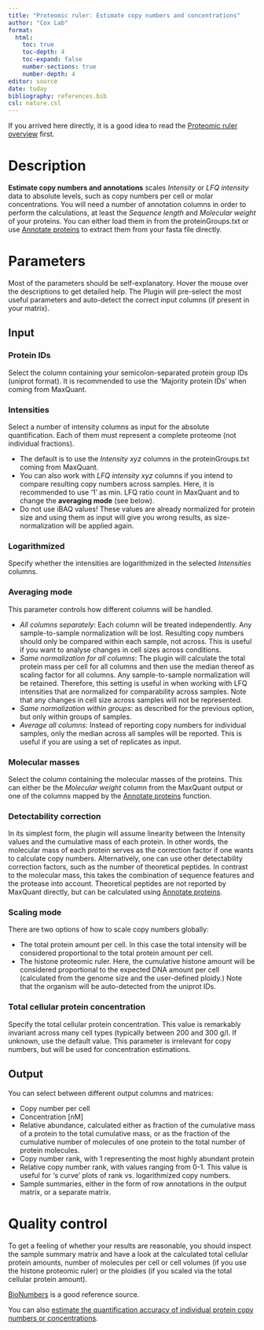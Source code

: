 ```yaml
---
title: "Proteomic ruler: Estimate copy numbers and concentrations"
author: "Cox Lab"
format: 
  html:
    toc: true
    toc-depth: 4
    toc-expand: false
    number-sections: true
    number-depth: 4
editor: source
date: today
bibliography: references.bib
csl: nature.csl
---
```



If you arrived here directly, it is a good idea to read the [Proteomic ruler overview](docs/proteomicruler.html) first.

# Description

**Estimate copy numbers and annotations** scales _Intensity_ or _LFQ intensity_ data to absolute levels, such as copy numbers per cell or molar concentrations.
You will need a number of annotation columns in order to perform the calculations, at least the _Sequence length_ and _Molecular weight_ of your proteins. You can either load them in from the proteinGroups.txt or use [Annotate proteins](docs/annotateproteins.html) to extract them from your fasta file directly.

# Parameters

Most of the parameters should be self-explanatory. Hover the mouse over the descriptions to get detailed help. The Plugin will pre-select the most useful parameters and auto-detect the correct input columns (if present in your matrix).

## Input

### Protein IDs

Select the column containing your semicolon-separated protein group IDs (uniprot format). It is recommended to use the 'Majority protein IDs' when coming from MaxQuant.

### Intensities

Select a number of intensity columns as input for the absolute quantification. Each of them must represent a complete proteome (not individual fractions).

* The default is to use the _Intensity xyz_ columns in the proteinGroups.txt coming from MaxQuant.
* You can also work with _LFQ intensity xyz_ columns if you intend to compare resulting copy numbers across samples. Here, it is recommended to use '1' as min. LFQ ratio count in MaxQuant and to change the **averaging mode** (see below).
* Do not use iBAQ values! These values are already normalized for protein size and using them as input will give you wrong results, as size-normalization will be applied again.

### Logarithmized

Specify whether the intensities are logarithmized in the selected _Intensities_ columns.

### Averaging mode

This parameter controls how different columns will be handled.

* _All columns separately_: Each column will be treated independently. Any sample-to-sample normalization will be lost. Resulting copy numbers should only be compared within each sample, not across. This is useful if you want to analyse changes in cell sizes across conditions.
* _Same normalization for all columns_: The plugin will calculate the total protein mass per cell for all columns and then use the median thereof as scaling factor for all columns. Any sample-to-sample normalization will be retained. Therefore, this setting is useful in when working with LFQ intensities that are normalized for comparability across samples. Note that any changes in cell size across samples will not be represented.
* _Same normalization within groups_: as described for the previous option, but only within groups of samples.
* _Average all columns_: Instead of reporting copy numbers for individual samples, only the median across all samples will be reported. This is useful if you are using a set of replicates as input.

### Molecular masses

Select the column containing the molecular masses of the proteins. This can either be the _Molecular weight_ column from the MaxQuant output or one of the columns mapped by the [Annotate proteins](docs/annotateproteins.html) function.

### Detectability correction

In its simplest form, the plugin will assume linearity between the Intensity values and the cumulative mass of each protein. In other words, the molecular mass of each protein serves as the correction factor if one wants to calculate copy numbers. Alternatively, one can use other detectability correction factors, such as the number of theoretical peptides. In contrast to the molecular mass, this takes the combination of sequence features and the protease into account.
Theoretical peptides are not reported by MaxQuant directly, but can be calculated using [Annotate proteins](docs/annotateproteins.html).

### Scaling mode

There are two options of how to scale copy numbers globally:

* The total protein amount per cell. In this case the total intensity will be considered proportional to the total protein amount per cell.
* The histone proteomic ruler. Here, the cumulative histone amount will be considered proportional to the expected DNA amount per cell (calculated from the genome size and the user-defined ploidy.) Note that the organism will be auto-detected from the uniprot IDs.

### Total cellular protein concentration

Specify the total cellular protein concentration. This value is remarkably invariant across many cell types (typically between 200 and 300 g/l. If unknown, use the default value. This parameter is irrelevant for copy numbers, but will be used for concentration estimations.

## Output

You can select between different output columns and matrices:

* Copy number per cell
* Concentration [nM]
* Relative abundance, calculated either as fraction of the cumulative mass of a protein to the total cumulative mass, or as the fraction of the cumulative number of molecules of one protein to the total number of protein molecules.
* Copy number rank, with 1 representing the most highly abundant protein
* Relative copy number rank, with values ranging from 0-1. This value is useful for 's curve' plots of rank vs. logarithmized copy numbers.
* Sample summaries, either in the form of row annotations in the output matrix, or a separate matrix.


# Quality control

To get a feeling of whether your results are reasonable, you should inspect the sample summary matrix and have a look at the calculated total cellular protein amounts, number of molecules per cell or cell volumes (if you use the histone proteomic ruler) or the ploidies (if you scaled via the total cellular protein amount).

[BioNumbers](https://bionumbers.hms.harvard.edu/keynumbers.aspx) is a good reference source.

You can also [estimate the quantification accuracy of individual protein copy numbers or concentrations](docs/estimateaccuracy.html).


